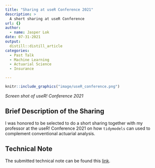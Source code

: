 ```yaml
---
title: "Sharing at useR Conference 2021"
description: >
  A short sharing at useR Conference
url: {}
author:
  - name: Jasper Lok
date: 07-31-2021
output:
  distill::distill_article
categories:
  - Past Talk
  - Machine Learning
  - Actuarial Science
  - Insurance

---
```



```r
knitr::include_graphics("image/useR_conference.png")

```

*Screen shot of useR! Conference 2021*


## Brief Description of the Sharing

I was honored to be selected to do a short sharing together with my professor at the useR! Conference 2021 on how `tidymodels` can used to complement conventional actuarial analysis.


## Technical Note

The submitted technical note can be found this [link](technical note\technical_note.html).



